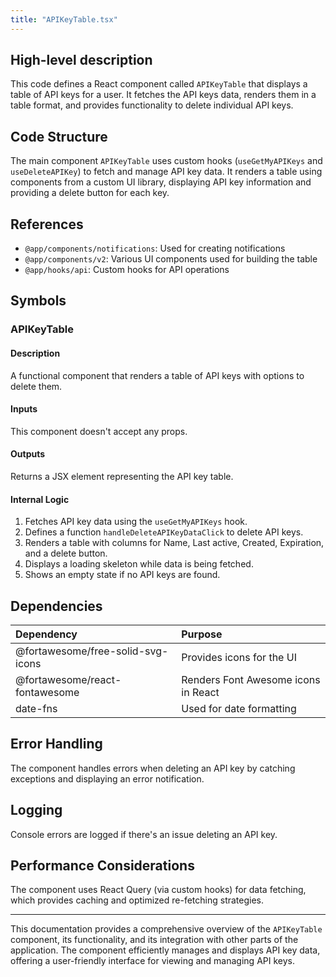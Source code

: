 ```yaml
---
title: "APIKeyTable.tsx"
---
```


## High-level description
This code defines a React component called `APIKeyTable` that displays a table of API keys for a user. It fetches the API keys data, renders them in a table format, and provides functionality to delete individual API keys.

## Code Structure
The main component `APIKeyTable` uses custom hooks (`useGetMyAPIKeys` and `useDeleteAPIKey`) to fetch and manage API key data. It renders a table using components from a custom UI library, displaying API key information and providing a delete button for each key.

## References
- `@app/components/notifications`: Used for creating notifications
- `@app/components/v2`: Various UI components used for building the table
- `@app/hooks/api`: Custom hooks for API operations

## Symbols

### APIKeyTable
#### Description
A functional component that renders a table of API keys with options to delete them.

#### Inputs
This component doesn't accept any props.

#### Outputs
Returns a JSX element representing the API key table.

#### Internal Logic
1. Fetches API key data using the `useGetMyAPIKeys` hook.
2. Defines a function `handleDeleteAPIKeyDataClick` to delete API keys.
3. Renders a table with columns for Name, Last active, Created, Expiration, and a delete button.
4. Displays a loading skeleton while data is being fetched.
5. Shows an empty state if no API keys are found.

## Dependencies
| Dependency | Purpose |
|:-----------|:--------|
| @fortawesome/free-solid-svg-icons | Provides icons for the UI |
| @fortawesome/react-fontawesome | Renders Font Awesome icons in React |
| date-fns | Used for date formatting |

## Error Handling
The component handles errors when deleting an API key by catching exceptions and displaying an error notification.

## Logging
Console errors are logged if there's an issue deleting an API key.

## Performance Considerations
The component uses React Query (via custom hooks) for data fetching, which provides caching and optimized re-fetching strategies.

---

This documentation provides a comprehensive overview of the `APIKeyTable` component, its functionality, and its integration with other parts of the application. The component efficiently manages and displays API key data, offering a user-friendly interface for viewing and managing API keys.